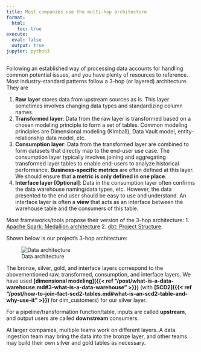 ```yaml
---
title: Most companies use the multi-hop architecture
format:
  html:
    toc: true
execute:
  eval: false
  output: true
jupyter: python3
---
```




Following an established way of processing data accounts for handling common potential issues, and you have plenty of resources to reference. Most industry-standard patterns follow a 3-hop (or layered) architecture. They are 

1. **Raw layer** stores data from upstream sources as is. This layer sometimes involves changing data types and standardizing column names.
2. **Transformed layer**: Data from the raw layer is transformed based on a chosen modeling principle to form a set of tables. Common modeling principles are Dimensional modeling (Kimball), Data Vault model, entity-relationship data model, etc.
3. **Consumption layer**: Data from the transformed layer are combined to form datasets that directly map to the end-user use case. The consumption layer typically involves joining and aggregating transformed layer tables to enable end-users to analyze historical performance. **Business-specific metrics** are often defined at this layer.  We should ensure that **a  metric is only defined in one place**.
4. **Interface layer [Optional]**: Data in the consumption layer often confirms the data warehouse naming/data types, etc. However, the data presented to the end user should be easy to use and understand. An interface layer is often a **view** that acts as an interface between the warehouse table and the consumers of this table.

Most frameworks/tools propose their version of the 3-hop architecture: 
1. [Apache Spark: Medallion architecture](https://www.databricks.com/glossary/medallion-architecture)
2. [dbt: Project Structure](https://docs.getdbt.com/guides/best-practices/how-we-structure/1-guide-overview).

Shown below is our project's 3-hop architecture:

![Data architecture](/images/de_best_practices/data_flow.png)

The bronze, silver, gold, and interface layers correspond to the abovementioned raw, transformed, consumption, and interface layers. We have used **[dimensional modeling]({{< ref "/post/what-is-a-data-warehouse.md#3-what-is-a-data-warehouse" >}})** (with **[SCD2]({{< ref "/post/how-to-join-fact-scd2-tables.md#what-is-an-scd2-table-and-why-use-it" >}})** for dim_customers) for our silver layer. 

For a pipeline/transformation function/table, inputs are called **upstream**, and output users are called **downstream** consumers.

At larger companies, multiple teams work on different layers. A data ingestion team may bring the data into the bronze layer, and other teams may build their own silver and gold tables as necessary.


